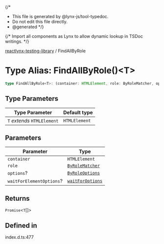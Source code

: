 {/*
* This file is generated by @lynx-js/tool-typedoc.
* Do not edit this file directly.
* @generated
*/}

{/* Import all components as Lynx to allow dynamic lookup in TSDoc writings. */}


[reactlynx-testing-library](/api/reactlynx-testing-library/index.mdx) / FindAllByRole

# Type Alias: FindAllByRole()\<T\>

```ts
type FindAllByRole<T>: (container: HTMLElement, role: ByRoleMatcher, options?: ByRoleOptions, waitForElementOptions?: waitForOptions) => Promise<T[]>;
```

## Type Parameters

| Type Parameter | Default type |
| ------ | ------ |
| `T` *extends* `HTMLElement` | `HTMLElement` |

## Parameters

| Parameter | Type |
| ------ | ------ |
| `container` | `HTMLElement` |
| `role` | [`ByRoleMatcher`](/api/reactlynx-testing-library/TypeAlias.ByRoleMatcher.mdx) |
| `options`? | [`ByRoleOptions`](/api/reactlynx-testing-library/Interface.ByRoleOptions.mdx) |
| `waitForElementOptions`? | [`waitForOptions`](/api/reactlynx-testing-library/Interface.waitForOptions.mdx) |

## Returns

`Promise`\<`T`[]\>

## Defined in

index.d.ts:477
